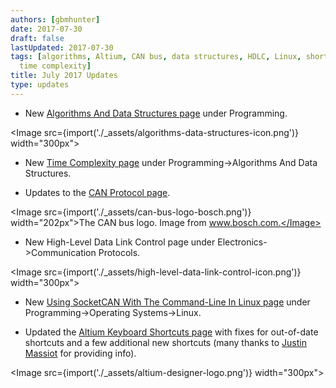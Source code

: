 ```yaml
---
authors: [gbmhunter]
date: 2017-07-30
draft: false
lastUpdated: 2017-07-30
tags: [algorithms, Altium, CAN bus, data structures, HDLC, Linux, shortcuts, SocketCAN,
  time complexity]
title: July 2017 Updates
type: updates
---
```


* New [Algorithms And Data Structures page](/programming/algorithms-and-data-structures) under Programming.  


<Image src={import('./_assets/algorithms-data-structures-icon.png')} width="300px"></Image>

* New [Time Complexity page](/programming/algorithms-and-data-structures/algorithm-time-complexity) under Programming->Algorithms And Data Structures.

* Updates to the [CAN Protocol page](/electronics/communication-protocols/can-protocol).  


<Image src={import('./_assets/can-bus-logo-bosch.png')} width="202px">The CAN bus logo. Image from www.bosch.com.</Image>

* New High-Level Data Link Control page under Electronics->Communication Protocols.  


<Image src={import('./_assets/high-level-data-link-control-icon.png')} width="300px"></Image>

* New [Using SocketCAN With The Command-Line In Linux page](/programming/operating-systems/linux/how-to-use-socketcan-with-the-command-line-in-linux) under Programming->Operating Systems->Linux.  

* Updated the [Altium Keyboard Shortcuts page](/electronics/general/altium/altium-keyboard-shortcuts) with fixes for out-of-date shortcuts and a few additional new shortcuts (many thanks to [Justin Massiot](https://justinmassiot.me/) for providing info).  


<Image src={import('./_assets/altium-designer-logo.png')} width="300px"></Image>
